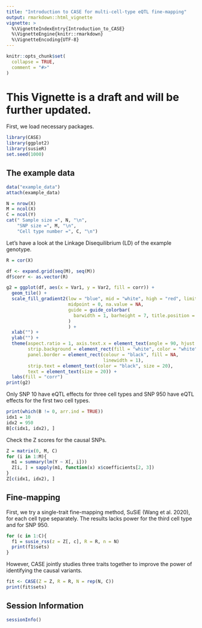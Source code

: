 ```yaml
---
title: "Introduction to CASE for multi-cell-type eQTL fine-mapping"
output: rmarkdown::html_vignette
vignette: >
  %\VignetteIndexEntry{Introduction_to_CASE}
  %\VignetteEngine{knitr::rmarkdown}
  %\VignetteEncoding{UTF-8}
---
```


```r
knitr::opts_chunk$set(
  collapse = TRUE,
  comment = "#>"
)
```

# This Vignette is a draft and will be further updated.

First, we load necessary packages.

```r
library(CASE)
library(ggplot2)
library(susieR)
set.seed(1000)
```

## The example data

```r
data("example_data")
attach(example_data)

N = nrow(X)
M = ncol(X)
C = ncol(Y)
cat(" Sample size =", N, "\n",
    "SNP size =", M, "\n",
    "Cell type number =", C, "\n")
```

Let's have a look at the Linkage Disequilibrium (LD) of the example genotype.

```r
R = cor(X)

df <- expand.grid(seq(M), seq(M))
df$corr <- as.vector(R)

g2 = ggplot(df, aes(x = Var1, y = Var2, fill = corr)) +
  geom_tile() +
  scale_fill_gradient2(low = "blue", mid = "white", high = "red", limits = c(-1, 1),
                       midpoint = 0, na.value = NA,
                       guide = guide_colorbar(
                         barwidth = 1, barheight = 7, title.position = "top", oob = scales::oob_squish
                       )
                       ) +
  xlab("") + 
  ylab("") +
  theme(aspect.ratio = 1, axis.text.x = element_text(angle = 90, hjust = 1, vjust = 0.5),
        strip.background = element_rect(fill = "white", color = "white"),
        panel.border = element_rect(colour = "black", fill = NA, 
                                    linewidth = 1),
        strip.text = element_text(color = "black", size = 20),
        text = element_text(size = 20)) +
  labs(fill = "corr")
print(g2)
```
Only SNP 10 have eQTL effects for three cell types and SNP 950 have eQTL effects for the first two cell types. 

```r
print(which(B != 0, arr.ind = TRUE))
idx1 = 10
idx2 = 950
B[c(idx1, idx2), ]
```
Check the Z scores for the causal SNPs.

```r
Z = matrix(0, M, C)
for (i in 1:M){
  m1 = summary(lm(Y ~ X[, i]))
  Z[i, ] = sapply(m1, function(x) x$coefficients[2, 3])
}
Z[c(idx1, idx2), ] 
```

## Fine-mapping

First, we try a single-trait fine-mapping method, SuSiE (Wang et al. 2020), for each cell type separately. The results lacks power for the third cell type and for SNP 950.

```r
for (c in 1:C){
  f1 = susie_rss(z = Z[, c], R = R, n = N)
  print(f1$sets)
}
```

However, CASE jointly studies three traits together to improve the power of identifying the causal variants.

```r
fit <- CASE(Z = Z, R = R, N = rep(N, C))
print(fit$sets)
```

## Session Information

```r
sessionInfo()
```
